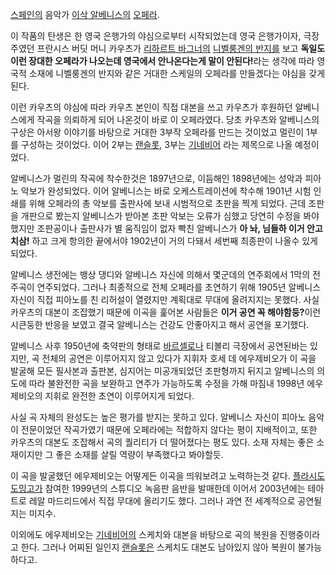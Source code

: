 [[스페인]]의 음악가 [[이삭 알베니스]]의 [[오페라]]. 

이 작품의 탄생은 한 영국 은행가의 야심으로부터 시작되었는데 영국 은행가이자, 극장주였던 프란시스 버딧 머니 카우츠가 [[리하르트 바그너]]의 [[니벨룽겐의 반지]]를 보고 '''독일도 이런 장대한 오페라가 나오는데 영국에서 안나온다는게 말이 안된다!'''라는 생각에 따라 영국적 소재에 니벨룽겐의 반지와 같은 거대한 스케일의 오페라를 만들겠다는 야심을 갖게된다.

이런 카우츠의 야심에 따라 카우츠 본인이 직접 대본을 쓰고 카우츠가 후원하던 알베니스에게 작곡을 의뢰하게 되어 나온것이 바로 이 오페라였다. 당초 카우츠와 알베니스의 구상은 아서왕 이야기를 바탕으로 거대한 3부작 오페라를 만드는 것이었고 멀린이 1부를 구성하는 것이었다. 이어 2부는 [[랜슬롯]], 3부는 [[기네비어]] 라는 제목으로 나올 예정이었다.

알베니스가 멀린의 작곡에 착수한것은 1897년으로, 이듬해인 1898년에는 성악과 피아노 악보가 완성되었다. 이어 알베니스는 바로 오케스트레이션에 착수해 1901년 시험 인쇄를 위해 오페라의 총 악보를 출판사에 보내 시범적으로 초판을 찍게 되었다. 근데 조판을 개판으로 봤는지 알베니스가 받아본 초판 악보는 오류가 심했고 당연히 수정을 봐야했지만 조판공이나 출판사가 별 움직임이 없자 빡친 알베니스가 '''아 놔, 님들하 이거 안고치삼!''' 하고 크게 항의한 끝에서야 1902년이 거의 다돼서 세번째 최종판이 나올수 있게 되었다.

알베니스 생전에는 뱅상 댕디와 알베니스 자신에 의해서 몇군데의 연주회에서 1막의 전주곡이 연주되었다. 그러나 최종적으로 전체 오페라를 초연하기 위해 1905년 알베니스 자신이 직접 피아노를 친 리허설이 열렸지만 계획대로 무대에 올려지지는 못했다. 사실 카우츠의 대본이 조잡했기 때문에 이곡을 훑어본 사람들은 '''이거 공연 꼭 해야함둥?'''이런 시큰둥한 반응을 보였고 결국 알베니스는 건강도 안좋아지고 해서 공연을 포기했다.

알베니스 사후 1950년에 축약판의 형태로 [[바르셀로나]] 티볼리 극장에서 공연된바는 있지만, 곡 전체의 공연은 이루어지지 않고 있다가 지휘자 호세 데 에우제비오가 이 곡을 발굴해 모든 필사본과 출판본, 심지어는 미공개되었던 조판형까지 뒤지고 알베니스의 의도에 따라 불완전한 곡을 보완하고 연주가 가능하도록 수정을 가해 마침내 1998년 에우제비오의 지휘로 완전한 초연이 이루어지게 되었다.

사실 곡 자체의 완성도는 높은 평가를 받지는 못하고 있다. 알베니스 자신이 피아노 음악이 전문이었던 작곡가였기 때문에 오페라에는 적합하지 않다는 평이 지배적이고, 또한 카우츠의 대본도 조잡해서 곡의 퀄리티가 더 떨어졌다는 평도 있다. 소재 자체는 좋은 소재이지만 그 좋은 소재를 살릴 역량이 부족했다고 봐야할듯.

이 곡을 발굴했던 에우제비오는 어떻게든 이곡을 띄워보려고 노력하는것 같다. [[플라시도 도밍고]]가 참여한 1999년의 스튜디오 녹음판 음반을 발매한데 이어서 2003년에는 테아트로 레알 마드리드에서 직접 무대에 올리기도 했다. 그러나 과연 전 세계적으로 공연될지는 미지수.

이외에도 에우제비오는 [[기네비어]]의 스케치와 대본을 바탕으로 곡의 복원을 진행중이라고 한다. 그러나 어찌된 일인지 [[랜슬롯]]은 스케치도 대본도 남아있지 않아 복원이 불가능하다고.
